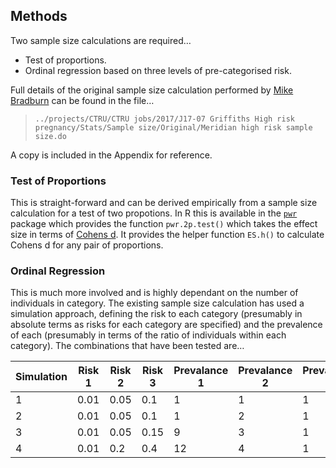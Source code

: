 ## Methods

Two sample size calculations are required...

* Test of proportions.
* Ordinal regression based on three levels of pre-categorised risk.


Full details of the original sample size calculation performed by [Mike Bradburn](mailto:m.bradburn@sheffield.ac.uk) can be found in the file...

> `../projects/CTRU/CTRU jobs/2017/J17-07 Griffiths High risk pregnancy/Stats/Sample size/Original/Meridian high risk sample size.do`

A copy is included in the Appendix for reference.

### Test of Proportions

This is straight-forward and can be derived empirically from a sample size calculation for a test of two propotions.  In R this is available in the [`pwr`](https://cran.r-project.org/web/packages/pwr/index.html) package which provides the function `pwr.2p.test()` which takes the effect size in terms of [Cohens d](https://en.wikipedia.org/wiki/Effect_size#Cohen.27s_d).  It provides the helper function `ES.h()` to calculate Cohens d for any pair of proportions.


### Ordinal Regression

This is much more involved and is highly dependant on the number of individuals in category.  The existing sample size calculation has used a simulation approach, defining the risk to each category (presumably in absolute terms as risks for each category are specified) and the prevalence of each (presumably in terms of the ratio of individuals within each category).  The combinations that have been tested are...

| Simulation | Risk 1 | Risk 2 | Risk 3 | Prevalance 1 | Prevalance 2 | Prevalance 3 |
|------------|--------|--------|--------|--------------|--------------|--------------|
| 1          | 0.01   | 0.05   | 0.1    | 1            | 1            | 1            |
| 2          | 0.01   | 0.05   | 0.1    | 1            | 2            | 1            |
| 3          | 0.01   | 0.05   | 0.15   | 9            | 3            | 1            |
| 4          | 0.01   | 0.2    | 0.4    | 12           | 4            | 1            |
